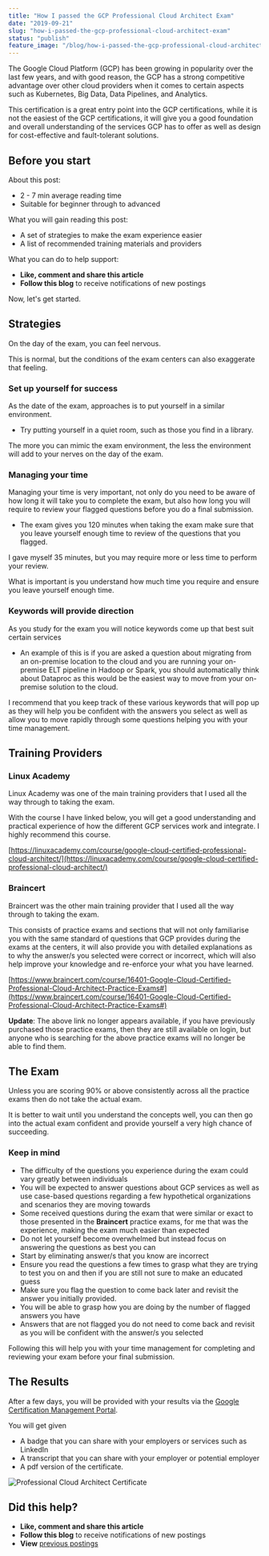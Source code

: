 ```yaml
---
title: "How I passed the GCP Professional Cloud Architect Exam"
date: "2019-09-21"
slug: "how-i-passed-the-gcp-professional-cloud-architect-exam"
status: "publish"
feature_image: "/blog/how-i-passed-the-gcp-professional-cloud-architect-exam/feature-image.png"
---
```


The Google Cloud Platform (GCP) has been growing in popularity over the last few years, and with good reason, the GCP has a strong competitive advantage over other cloud providers when it comes to certain aspects such as Kubernetes, Big Data, Data Pipelines, and Analytics.

This certification is a great entry point into the GCP certifications, while it is not the easiest of the GCP certifications, it will give you a good foundation and overall understanding of the services GCP has to offer as well as design for cost-effective and fault-tolerant solutions.

## Before you start

About this post:

*   2 - 7 min average reading time
*   Suitable for beginner through to advanced

What you will gain reading this post:

*   A set of strategies to make the exam experience easier
*   A list of recommended training materials and providers

What you can do to help support:

*   **Like, comment and share this article**
*   **Follow this blog** to receive notifications of new postings

Now, let's get started.

## Strategies

On the day of the exam, you can feel nervous.

This is normal, but the conditions of the exam centers can also exaggerate that feeling.   

### Set up yourself for success

As the date of the exam, approaches is to put yourself in a similar environment. 

*   Try putting yourself in a quiet room, such as those you find in a library. 

The more you can mimic the exam environment, the less the environment will add to your nerves on the day of the exam.

### Managing your time

Managing your time is very important, not only do you need to be aware of how long it will take you to complete the exam, but also how long you will require to review your flagged questions before you do a final submission. 

*   The exam gives you 120 minutes when taking the exam make sure that you leave yourself enough time to review of the questions that you flagged.  

I gave myself 35 minutes, but you may require more or less time to perform your review.

What is important is you understand how much time you require and ensure you leave yourself enough time.

### Keywords will provide direction

As you study for the exam you will notice keywords come up that best suit certain services

*   An example of this is if you are asked a question about migrating from an on-premise location to the cloud and you are running your on-premise ELT pipeline in Hadoop or Spark, you should automatically think about Dataproc as this would be the easiest way to move from your on-premise solution to the cloud. 

I recommend that you keep track of these various keywords that will pop up as they will help you be confident with the answers you select as well as allow you to move rapidly through some questions helping you with your time management.

## Training Providers

### Linux Academy

Linux Academy was one of the main training providers that I used all the way through to taking the exam. 

With the course I have linked below, you will get a good understanding and practical experience of how the different GCP services work and integrate. I highly recommend this course. 

[https://linuxacademy.com/course/google-cloud-certified-professional-cloud-architect/](https://linuxacademy.com/course/google-cloud-certified-professional-cloud-architect/)

### Braincert

Braincert was the other main training provider that I used all the way through to taking the exam. 

This consists of practice exams and sections that will not only familiarise you with the same standard of questions that GCP provides during the exams at the centers, it will also provide you with detailed explanations as to why the answer/s you selected were correct or incorrect, which will also help improve your knowledge and re-enforce your what you have learned.

[https://www.braincert.com/course/16401-Google-Cloud-Certified-Professional-Cloud-Architect-Practice-Exams#](https://www.braincert.com/course/16401-Google-Cloud-Certified-Professional-Cloud-Architect-Practice-Exams#)

**Update**: The above link no longer appears available, if you have previously purchased those practice exams, then they are still available on login, but anyone who is searching for the above practice exams will no longer be able to find them.

## The Exam

Unless you are scoring 90% or above consistently across all the practice exams then do not take the actual exam.

It is better to wait until you understand the concepts well, you can then go into the actual exam confident and provide yourself a very high chance of succeeding.  

### Keep in mind

*   The difficulty of the questions you experience during the exam could vary greatly between individuals
*   You will be expected to answer questions about GCP services as well as use case-based questions regarding a few hypothetical organizations and scenarios they are moving towards
*   Some received questions during the exam that were similar or exact to those presented in the **Braincert** practice exams, for me that was the experience, making the exam much easier than expected
*   Do not let yourself become overwhelmed but instead focus on answering the questions as best you can
*   Start by eliminating answer/s that you know are incorrect
*   Ensure you read the questions a few times to grasp what they are trying to test you on and then if you are still not sure to make an educated guess
*   Make sure you flag the question to come back later and revisit the answer you initially provided.
*   You will be able to grasp how you are doing by the number of flagged answers you have
*   Answers that are not flagged you do not need to come back and revisit as you will be confident with the answer/s you selected

Following this will help you with your time management for completing and reviewing your exam before your final submission.

## The Results

After a few days, you will be provided with your results via the [Google Certification Management Portal](https://www.credential.net/welcome).

You will get given

*   A badge that you can share with your employers or services such as LinkedIn
*   A transcript that you can share with your employer or potential employer
*   A pdf version of the certificate.

![Professional Cloud Architect Certificate](/blog/how-i-passed-the-gcp-professional-cloud-architect-exam/inline-1.png)

## Did this help?

*   **Like, comment and share this article**
*   **Follow this blog** to receive notifications of new postings
*   **View** [previous postings](https://robertleggett.com.au/)
